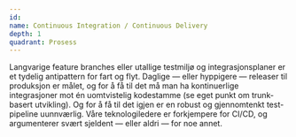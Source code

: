 ```yaml
---
id:
name: Continuous Integration / Continuous Delivery
depth: 1
quadrant: Prosess
---
```


Langvarige feature branches eller utallige testmiljø og integrasjonsplaner er et tydelig antipattern for fart og flyt.
Daglige — eller hyppigere — releaser til produksjon er målet, og for å få til det må man ha kontinuerlige integrasjoner mot én uomtvistelig kodestamme (se eget punkt om trunk-basert utvikling).
Og for å få til det igjen er en robust og gjennomtenkt test-pipeline uunnværlig.
Våre teknologiledere er forkjempere for CI/CD, og argumenterer svært sjeldent — eller aldri — for noe annet.
